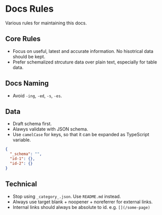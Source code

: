 # Docs Rules

Various rules for maintaining this docs.

## Core Rules

- Focus on useful, latest and accurate information. No hisotrical data should be kept.
- Prefer schemalized strcuture data over plain text, especially for table data.

## Docs Naming

- Avoid `-ing`, `-ed`, `-s`, `-es`.

## Data

- Draft schema first.
- Alawys validate with JSON schema.
- Use `camelCase` for keys, so that it can be expanded as TypeScript variable.

```json
{
  "_schema": "",
  "id-1": {},
  "id-2": {}
}
```

## Technical

- Stop using `_category_.json`. Use `README.md` instead.
- Always use target blank + noopener + noreferrer for external links.
- Internal links should always be absolute to id. e.g. `[](/some-page)`
